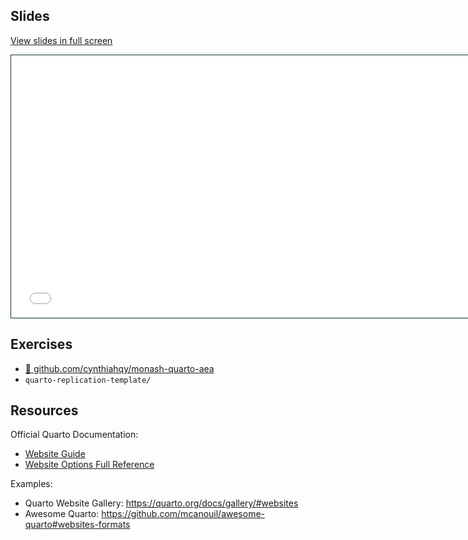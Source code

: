 ## Slides

[View slides in full screen](slides.html)

```{=html}
<iframe class="slide-deck" src="slides.html" height="420" width="747" style="border: 1px solid #123233;"></iframe>
```

## Exercises

- [🔗 github.com/cynthiahqy/monash-quarto-aea](https://github.com/cynthiahqy/monash-quarto-aea)
- `quarto-replication-template/`

## Resources

Official Quarto Documentation:

- [Website Guide](https://quarto.org/docs/websites/)
- [Website Options Full Reference](https://quarto.org/docs/reference/projects/websites.html)

Examples:

- Quarto Website Gallery: <https://quarto.org/docs/gallery/#websites>
- Awesome Quarto: <https://github.com/mcanouil/awesome-quarto#websites-formats>